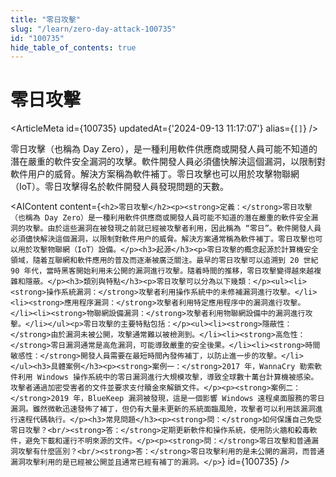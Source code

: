 ```yaml
---
title: "零日攻擊"
slug: "/learn/zero-day-attack-100735"
id: "100735"
hide_table_of_contents: true
---
```



# 零日攻擊

<ArticleMeta id={100735} updatedAt={'2024-09-13 11:17:07'} alias={`[]`} />
<div className='border-solid border-b border-t-0 my-4 border-[var(--ifm-color-gray-300)]' />

零日攻擊（也稱為 Day Zero），是一種利用軟件供應商或開發人員可能不知道的潛在嚴重的軟件安全漏洞的攻擊。軟件開發人員必須儘快解決這個漏洞，以限制對軟件用户的威脅。解決方案稱為軟件補丁。零日攻擊也可以用於攻擊物聯網（IoT）。零日攻擊得名於軟件開發人員發現問題的天數。

<AIContent content={`<h2>零日攻擊</h2><p><strong>定義：</strong>零日攻擊（也稱為 Day Zero）是一種利用軟件供應商或開發人員可能不知道的潛在嚴重的軟件安全漏洞的攻擊。由於這些漏洞在被發現之前就已經被攻擊者利用，因此稱為 “零日”。軟件開發人員必須儘快解決這個漏洞，以限制對軟件用户的威脅。解決方案通常稱為軟件補丁。零日攻擊也可以用於攻擊物聯網（IoT）設備。</p><h3>起源</h3><p>零日攻擊的概念起源於計算機安全領域，隨着互聯網和軟件應用的普及而逐漸被廣泛關注。最早的零日攻擊可以追溯到 20 世紀 90 年代，當時黑客開始利用未公開的漏洞進行攻擊。隨着時間的推移，零日攻擊變得越來越複雜和隱蔽。</p><h3>類別與特點</h3><p>零日攻擊可以分為以下幾類：</p><ul><li><strong>操作系統漏洞：</strong>攻擊者利用操作系統中的未修補漏洞進行攻擊。</li><li><strong>應用程序漏洞：</strong>攻擊者利用特定應用程序中的漏洞進行攻擊。</li><li><strong>物聯網設備漏洞：</strong>攻擊者利用物聯網設備中的漏洞進行攻擊。</li></ul><p>零日攻擊的主要特點包括：</p><ul><li><strong>隱蔽性：</strong>由於漏洞未被公開，攻擊通常難以被檢測到。</li><li><strong>高危性：</strong>零日漏洞通常是高危漏洞，可能導致嚴重的安全後果。</li><li><strong>時間敏感性：</strong>開發人員需要在最短時間內發佈補丁，以防止進一步的攻擊。</li></ul><h3>具體案例</h3><p><strong>案例一：</strong>2017 年，WannaCry 勒索軟件利用 Windows 操作系統中的零日漏洞進行大規模攻擊，導致全球數十萬台計算機被感染。攻擊者通過加密受害者的文件並要求支付贖金來解鎖文件。</p><p><strong>案例二：</strong>2019 年，BlueKeep 漏洞被發現，這是一個影響 Windows 遠程桌面服務的零日漏洞。雖然微軟迅速發佈了補丁，但仍有大量未更新的系統面臨風險，攻擊者可以利用該漏洞進行遠程代碼執行。</p><h3>常見問題</h3><p><strong>問：</strong>如何保護自己免受零日攻擊？<br/><strong>答：</strong>定期更新軟件和操作系統，使用防火牆和殺毒軟件，避免下載和運行不明來源的文件。</p><p><strong>問：</strong>零日攻擊和普通漏洞攻擊有什麼區別？<br/><strong>答：</strong>零日攻擊利用的是未公開的漏洞，而普通漏洞攻擊利用的是已經被公開並且通常已經有補丁的漏洞。</p>`} id={100735} />

